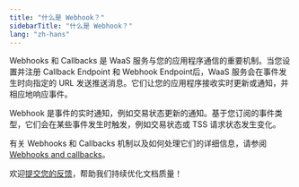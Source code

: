 ```yaml
---
title: "什么是 Webhook？"
sidebarTitle: "什么是 Webhook？"
lang: "zh-hans"
---
```


Webhooks 和 Callbacks 是 WaaS 服务与您的应用程序通信的重要机制。当您设置并注册 Callback Endpoint 和 Webhook Endpoint后，WaaS 服务会在事件发生时向指定的 URL 发送推送消息。它们让您的应用程序接收实时更新或通知，并相应地响应事件。

Webhook 是事件的实时通知，例如交易状态更新的通知。基于您订阅的事件类型，它们会在某些事件发生时触发，例如交易状态或 TSS 请求状态发生变化。

有关 Webhooks 和 Callbacks 机制以及如何处理它们的详细信息，请参阅 [Webhooks and callbacks](https://www.cobo.com/developers/v2/guides/webhooks-callbacks/introduction)。

<Tip>欢迎[提交您的反馈](https://forms.zohopublic.com/cobo/form/DocumentFeedbackForm/formperma/QvLOhxJv1_JMsJ-1dleZ8Itb_7rzN-LtgvsDdxosoVI?referrername=manuals)，帮助我们持续优化文档质量！</Tip>